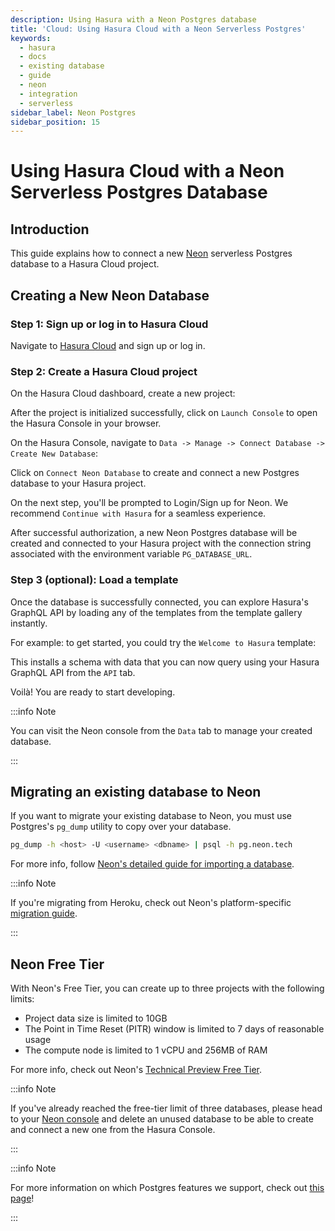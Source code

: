 ```yaml
---
description: Using Hasura with a Neon Postgres database
title: 'Cloud: Using Hasura Cloud with a Neon Serverless Postgres'
keywords:
  - hasura
  - docs
  - existing database
  - guide
  - neon
  - integration
  - serverless
sidebar_label: Neon Postgres
sidebar_position: 15
---
```



# Using Hasura Cloud with a Neon Serverless Postgres Database

## Introduction

This guide explains how to connect a new [Neon](https://neon.tech/) serverless Postgres database to a Hasura Cloud
project.

## Creating a New Neon Database

### Step 1: Sign up or log in to Hasura Cloud

Navigate to [Hasura Cloud](https://cloud.hasura.io/signup/?pg=docs&plcmt=body&cta=navigate-to-hasura-cloud&tech=default)
and sign up or log in.

### Step 2: Create a Hasura Cloud project

On the Hasura Cloud dashboard, create a new project:

<Thumbnail src='/img/cloud-dbs/create-hasura-cloud-project.png' alt='Create Hasura Cloud project' />

After the project is initialized successfully, click on `Launch Console` to open the Hasura Console in your browser.

On the Hasura Console, navigate to `Data -> Manage -> Connect Database -> Create New Database`:

Click on `Connect Neon Database` to create and connect a new Postgres database to your Hasura project.

<Thumbnail src='/img/cloud-dbs/neon/connect_neon_database.png' alt='Connect Neon database' widht='700px' />

On the next step, you'll be prompted to Login/Sign up for Neon. We recommend `Continue with Hasura` for a seamless
experience.

<Thumbnail src='/img/cloud-dbs/neon/neon_authentication.png' alt='Neon Authentication' widht='700px' />

After successful authorization, a new Neon Postgres database will be created and connected to your Hasura project with
the connection string associated with the environment variable `PG_DATABASE_URL`.

### Step 3 (optional): Load a template

Once the database is successfully connected, you can explore Hasura's GraphQL API by loading any of the templates from
the template gallery instantly.

For example: to get started, you could try the `Welcome to Hasura` template:

<Thumbnail src='/img/cloud-dbs/neon/hasura_hello_world_template.png' alt='Hello World Template' widht='700px' />

This installs a schema with data that you can now query using your Hasura GraphQL API from the `API` tab.

Voilà! You are ready to start developing.

<Thumbnail src='/img/cloud-dbs/hasura-console.png' alt='Hasura Console' />

:::info Note

You can visit the Neon console from the `Data` tab to manage your created database.

<Thumbnail src='/img/cloud-dbs/neon/neon_console_link_page.png' alt='Neon Console Link' widht='700px' />

:::

## Migrating an existing database to Neon

If you want to migrate your existing database to Neon, you must use Postgres's `pg_dump` utility to copy over your
database.

```bash
pg_dump -h <host> -U <username> <dbname> | psql -h pg.neon.tech
```

For more info, follow
[Neon's detailed guide for importing a database](https://neon.tech/docs/how-to-guides/import-an-existing-database/).

:::info Note

If you're migrating from Heroku, check out Neon's platform-specific
[migration guide](https://neon.tech/docs/how-to-guides/hasura-heroku-migration/).

:::

## Neon Free Tier

With Neon's Free Tier, you can create up to three projects with the following limits:

- Project data size is limited to 10GB
- The Point in Time Reset (PITR) window is limited to 7 days of reasonable usage
- The compute node is limited to 1 vCPU and 256MB of RAM

For more info, check out Neon's
[Technical Preview Free Tier](https://neon.tech/docs/reference/technical-preview-free-tier/).

:::info Note

If you've already reached the free-tier limit of three databases, please head to your
[Neon console](https://console.neon.tech/) and delete an unused database to be able to create and connect a new one from
the Hasura Console.

<Thumbnail src='/img/cloud-dbs/neon/free_tier_exceeded_neon.png' alt='Neon Free Tier Warning' widht='700px' />

:::

:::info Note

For more information on which Postgres features we support, check out [this page](/databases/index.mdx#feature-support)!

:::
